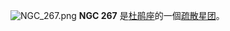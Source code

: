 {{NGCInfoBox|NGCID=NGC 267|發現者=約翰·弗里德里希·威廉·赫歇爾|發現日期=1836年10月4日|其他編號=ESO 29-SC15|曆元=J2000.0|赤經=48分2.9秒|赤緯=-73°16'27"|星座=杜鹃座|星體=星系|星等=|表面亮度=|藍等=}}
[[File:NGC_267.png|thumb]]
'''NGC 267''' 是[[杜鹃座|杜鹃座]]的一個[[疏散星团|疏散星团]]。

{{NGCReference|267}}
{{Catalogs|NGC=267}}